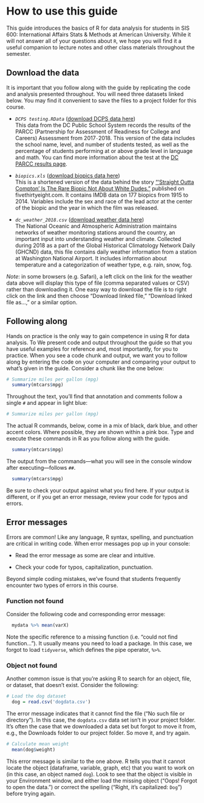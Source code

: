 \mainmatter

# How to use this guide

This guide introduces the basics of R for data analysis for students in SIS 600: International Affairs Stats & Methods at American University. While it will not answer all of your questions about `R`, we hope you will find it a useful companion to lecture notes and other class materials throughout the semester.

## Download the data
It is important that you follow along with the guide by replicating the code and analysis presented throughout. You will need three datasets linked below. You may find it convenient to save the files to a project folder for this course.

- *`DCPS testing.RData`* ([download DCPS data here](https://caustindavis.github.io/SurvivalGuide600/data/DCPS%20testing.RData))  
This data from the DC Public School System records the results of the PARCC (Partnership for Assessment of Readiness for College and Careers) Assessment from 2017`-`2018. This version of the data includes the school name, level, and number of students tested, as well as the percentage of students performing at or above grade level in language and math. You can find more information about the test at the [DC PARCC results page](https://osse.dc.gov/parcc).  

- *`biopics.xls`* ([download biopics data here](https://caustindavis.github.io/SurvivalGuide600/data/biopics.xls))  
This is a shortened version of the data behind the story ["'Straight Outta Compton' Is The Rare Biopic Not About White Dudes."](https://fivethirtyeight.com/features/straight-outta-compton-is-the-rare-biopic-not-about-white-dudes/) published on fivethirtyeight.com. It contains IMDB data on 177 biopics from 1915 to 2014. Variables include the sex and race of the lead actor at the center of the biopic and the year in which the film was released.

- *`dc_weather_2018.csv`* ([download weather data here](https://caustindavis.github.io/SurvivalGuide600/data/dc_weather_2018.csv))  
The National Oceanic and Atmospheric Administration maintains networks of weather monitoring stations around the country, an important input into understanding weather and climate. Collected during 2018 as a part of the Global Historical Climatology Network Daily (GHCND) data, this file contains daily weather information from a station at Washington National Airport. It includes information about temperature and a categorization of weather type, e.g. rain, snow, fog.

*Note*: in some browsers (e.g. Safari), a left click on the link for the weather data above will display this type of file (comma separated values or CSV) rather than downloading it. One easy way to download the file is to right click on the link and then choose "Download linked file," "Download linked file as...," or a similar option.

## Following along
Hands on practice is the only way to gain competence in using R for data analysis. To We present code and output throughout the guide so that you have useful examples for reference and, most importantly, for you to practice. When you see a code chunk and output, we want you to follow along by entering the code on your computer and comparing your output to what's given in the guide. Consider a chunk like the one below: 

```r
# Summarize miles per gallon (mpg)
  summary(mtcars$mpg)
```

Throughout the text, you'll find that annotation and comments follow a single `#` and appear in light blue:

```r
# Summarize miles per gallon (mpg)
```

The actual R commands, below, come in a mix of black, dark blue, and other accent colors. Where possible, they are shown within a pink box. Type and execute these commands in R as you follow along with the guide.

```r
  summary(mtcars$mpg)
```


The output from the commands---what you will see in the console window after executing---follows `##`. 

```r
  summary(mtcars$mpg)
```

Be sure to check your output against what you find here. If your output is different, or if you get an error message, review your code for typos and errors.

## Error messages

Errors are common! Like any language, R syntax, spelling, and punctuation are critical in writing code. When error messages pop up in your console:  

- Read the error message as some are clear and intuitive.  

- Check your code for typos, capitalization, punctuation.  

Beyond simple coding mistakes, we've found that students frequently encounter two types of errors in this course.

### Function not found
Consider the following code and corresponding error message:

```r
  mydata %>% mean(varX)
```

Note the specific reference to a missing function (i.e. "could not find function..."). It usually means you need to load a package. In this case, we forgot to load `tidyverse`, which defines the pipe operator, `%>%`.

### Object not found
Another common issue is that you're asking R to search for an object, file, or dataset, that doesn't exist. Consider the following:

```r
# Load the dog dataset
  dog = read.csv('dogdata.csv')
```
The error message indicates that it cannot find the file ("No such file or directory"). In this case, the `dogdata.csv` data set isn't in your project folder. It's often the case that we downloaded a data set but forgot to move it from, e.g., the Downloads folder to our project folder. So move it, and try again.

```r
# Calculate mean weight
  mean(dog$weight)
```

This error message is similar to the one above. R tells you that it cannot locate the object (dataframe, variable, graph, etc) that you want to work on (in this case, an object named `dog`). Look to see that the object is visible in your Environment window, and either load the missing object ("Oops! Forgot to open the data.") or correct the spelling ("Right, it's capitalized: `Dog`") before trying again.  